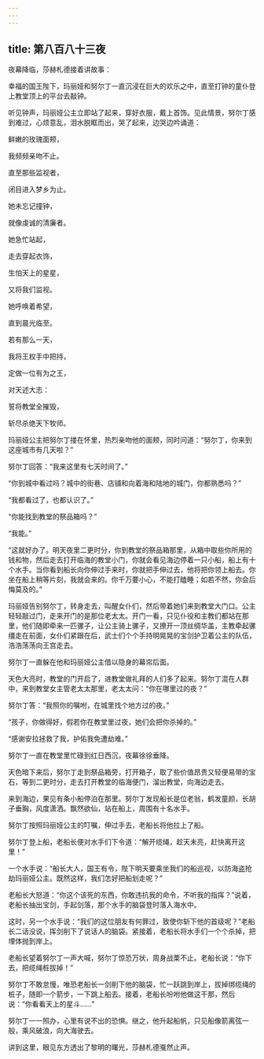```yaml
---
---
---
```

title: 第八百八十三夜
---






夜幕降临，莎赫札德接着讲故事：





幸福的国王陛下，玛丽娅和努尔丁一直沉浸在巨大的欢乐之中，直至打钟的童仆登上教堂顶上的平台去敲钟。

听见钟声，玛丽娅公主立即站了起来，穿好衣服，戴上首饰。见此情景，努尔丁感到难过，心烦意乱，泪水脱眶而出，哭了起来，边哭边吟诵道：


鲜嫩的玫瑰面颊，

我频频亲吻不止。

直至那些监视者，

闭目进入梦乡为止。

她未忘记撞钟，

就像虔诚的清廉者。

她急忙站起，

走去穿起衣饰，

生怕天上的星星，

又将我们监视。

她呼唤着希望，

直到晨光临至。

若有那么一天，

我将王权手中把持，

定做一位有为之王，

对天述大志：

誓将教堂全摧毁，

斩尽杀绝天下牧师。



玛丽娅公主把努尔丁搂在怀里，热烈亲吻他的面颊，同时问道：“努尔丁，你来到这座城市有几天啦？”

努尔丁回答：“我来这里有七天时间了。”

“你到城中看过吗？城中的街巷、店铺和向着海和陆地的城门，你都熟悉吗？”

“我都看过了，也都认识了。”

“你能找到教堂的祭品箱吗？”

“我能。”

“这就好办了。明天夜里二更时分，你到教堂的祭品箱那里，从箱中取些你所用的钱和物，然后走去打开临海的教堂小门，你就会看见海边停着一只小船，船上有十个水手。当你看到船长向你伸过手来时，你就把手伸过去，他将把你领上船去。你坐在船上稍等片刻，我就会来的。你千万要小心，不能打瞌睡；如若不然，你会后悔莫及的。”

玛丽娅告别努尔丁，转身走去，叫醒女仆们，然后带着她们来到教堂大门口。公主轻轻敲过门，走来开门的是那位老太太。开门一看，只见仆役和主教们都站在那里，他们随即牵来一匹骡子，让公主骑上骡子，又撩开一顶丝绸华盖，主教牵起骡缰走在前面，女仆们紧跟在后，武士们个个手持明晃晃的宝剑护卫着公主的队伍，浩浩荡荡向王宫走去。

努尔丁一直躲在他和玛丽娅公主借以隐身的幕帘后面。

天色大亮时，教堂的门开启了，进教堂做礼拜的人们多了起来。努尔丁混在人群中，来到教堂女主管老太太那里，老太太问：“你在哪里过的夜？”

努尔丁答：“我照你的嘱咐，在城里找个地方过的夜。”

“孩子，你做得好，假若你在教堂里过夜，她们会把你杀掉的。”

“感谢安拉拯救了我，护佑我免遭劫难。”

努尔丁一直在教堂里忙碌到红日西沉，夜幕徐徐垂降。

天色暗下来后，努尔丁走到祭品箱旁，打开箱子，取了些价值昂贵又轻便易带的宝石，等到二更时分，走去打开教堂的临海便门，溜出教堂，向海边走去。

来到海边，果见有条小船停泊在那里。努尔丁发现船长是位老翁，鹤发童颜，长胡子垂胸，风度潇洒。飘然欲仙，站在船上，周围有十名水手。

努尔丁按照玛丽娅公主的叮嘱，伸过手去，老船长将他拉上了船。

努尔丁登上船，老船长便对水手们下令道：“解开缆绳，趁天未亮，赶快离开这里！”

一个水手说：“船长大人，国王有令，陛下明天要乘坐我们的船巡视，以防海盗抢劫玛丽娅公主。既然这样，我们怎好把船划走呢？”

老船长大怒道：“你这个该死的东西，你敢违抗我的命令，不听我的指挥？”说着，老船长抽出宝剑，手起剑落，那个水手的脑袋登时落入海水中。

这时，另一个水手说：“我们的这位朋友有何罪过，致使你斩下他的首级呢？”老船长二话没说，挥剑削下了说话人的脑袋。紧接着，老船长将水手们一个个杀掉，把埋体抛到岸上。

老船长望着努尔丁一声大喊，努尔丁惊恐万状，周身战栗不止。老船长说：“你下去，把缆绳桩拔掉！”

努尔丁不敢怠慢，唯恐老船长一剑削下他的脑袋，忙一跃跳到岸上，拔掉绑缆绳的桩子，随即一个箭步，一下跳上船去。接着，老船长吩咐他做这干那，然后说：“你看看天上的星斗……”

努尔丁一一照办，心里有说不出的恐惧。继之，他升起船帆，只见船像箭离弦一般，乘风破浪，向大海驶去。





讲到这里，眼见东方透出了黎明的曙光，莎赫札德戛然止声。